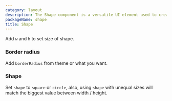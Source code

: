 ```yaml
---
category: layout
description: The Shape component is a versatile UI element used to create and display geometric shapes such as circles, squares, rectangles, and more with an overflow on child elements.
packageName: shape
title: Shape
---
```


Add `w` and `h` to set size of shape.

### Border radius

Add `borderRadius` from theme or what you want.

<div data-playground="border-radius.tsx" data-component="Shape"></div>

### Shape

Set `shape` to `square` or `circle`, also, using `shape` with unequal sizes will match the biggest value between width / height.

<div data-playground="shapes.tsx" data-component="Shape"></div>
